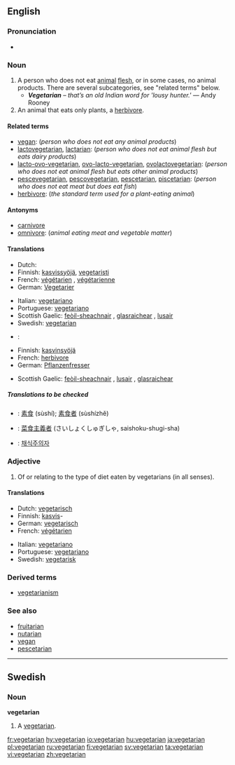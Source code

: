 {{wikipedia|vegetarianism}}
==English==

===Pronunciation===
* {{rhymes|ɛəriən}}

===Noun===
{{en-noun}}

<!-- There has been a kind of tug-of-war about the definitions of this article. According to other dictionaries the term "vegetarian" is a generic term covering many kinds of people that avoid animal products in their diet, including vegans, lactovegetarians, pescetarians etc. The definition below is written from that starting point. Before rushing to rewriting the article once again, please check at least three other dictionaries. -->

# A person who does not eat [[animal]] [[flesh]], or in some cases, no animal products. There are several subcategories, see "related terms" below.
#* '''''Vegetarian''' – that’s an old Indian word for 'lousy hunter.' '' &mdash; Andy Rooney
# An animal that eats only plants, a [[herbivore]].

====Related terms====
*[[vegan]]: (''person who does not eat any animal products'')
*[[lactovegetarian]], [[lactarian]]: (''person who does not eat animal flesh but eats dairy products'') 
*[[lacto-ovo-vegetarian]], [[ovo-lacto-vegetarian]], [[ovolactovegetarian]]: (''person who does not eat animal flesh but eats other animal products'') 
*[[pescevegetarian]], [[pescovegetarian]], [[pescetarian]], [[piscetarian]]: (''person who does not eat meat but does eat fish'')
*[[herbivore]]: (''the standard term used for a plant-eating animal'')

====Antonyms====
*[[carnivore]] 
*[[omnivore]]: (''animal eating meat and vegetable matter'')

====Translations====
{{trans-top|person who or animal that does not eat any animal flesh}}
*Dutch: {{t-|nl|vegetariër}} {{m}}
*Finnish: [[kasvissyöjä]], [[vegetaristi]]
*French: [[végétarien]] {{m}}, [[végétarienne]] {{f}}
*German: [[Vegetarier]] {{m}}
{{trans-mid}}
*Italian: [[vegetariano#Italian|vegetariano]] {{m}}
*Portuguese: [[vegetariano#Portuguese|vegetariano]]
*Scottish Gaelic: [[feòil-sheachnair]] {{m}}, [[glasraichear]] {{m}}, [[lusair]] {{m}}
*Swedish: [[#Swedish|vegetarian]] {{c}}
{{trans-bottom}}

{{trans-top|plant-eating animal}}
*{{ttbc|Dutch}}: {{t|nl|herbivoor}} {{m}}
*Finnish: [[kasvinsyöjä]]
*French: [[herbivore#French|herbivore]] {{mf}}
*German: [[Pflanzenfresser]] {{m}}
{{trans-mid}}
*Scottish Gaelic: [[feòil-sheachnair]] {{m}}, [[lusair]] {{m}}, [[glasraichear]] {{m}}
{{trans-bottom}}

=====Translations to be checked=====
*{{ttbc|Chinese}}: [[素食]] (sùshí); [[素食者]] (sùshízhě)
*{{ttbc|Japanese}}: [[菜食主義者]] (さいしょくしゅぎしゃ, saishoku-shugi-sha)
*{{ttbc|Korean}}: [[채식주의자]]

===Adjective===
{{en-adj|-}}

# Of or relating to the type of diet eaten by vegetarians (in all senses).

====Translations====
{{trans-top|relating to the type of diet eaten by vegetarians}}
*Dutch: [[vegetarisch#Dutch|vegetarisch]]
*Finnish: [[kasvis]]-
*German: [[vegetarisch#German|vegetarisch]]
*French: [[végétarien]]
{{trans-mid}}
*Italian: [[vegetariano#Italian|vegetariano]]
*Portuguese: [[vegetariano#Portuguese|vegetariano]]
*Swedish: [[vegetarisk]]
{{trans-bottom}}

===Derived terms===
*[[vegetarianism]]

===See also===
*[[fruitarian]]
*[[nutarian]]
*[[vegan]]
*[[pescetarian]]

----

==Swedish==
{{sv-noun-reg-r-c|2=vegetariane}}
===Noun===
'''vegetarian''' {{c}}

# A [[#Noun|vegetarian]].

[[fr:vegetarian]]
[[hy:vegetarian]]
[[io:vegetarian]]
[[hu:vegetarian]]
[[ja:vegetarian]]
[[pl:vegetarian]]
[[ru:vegetarian]]
[[fi:vegetarian]]
[[sv:vegetarian]]
[[ta:vegetarian]]
[[vi:vegetarian]]
[[zh:vegetarian]]